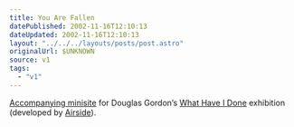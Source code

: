 ```yaml
---
title: You Are Fallen
datePublished: 2002-11-16T12:10:13
dateUpdated: 2002-11-16T12:10:13
layout: "../../../layouts/posts/post.astro"
originalUrl: $UNKNOWN
source: v1
tags:
  - "v1"
---
```


[Accompanying minisite][1] for Douglas Gordon&#8217;s [What Have I Done][2] exhibition (developed by [Airside][3]).

[1]: http://www.hayward.org.uk/whathaveidone/ "Douglas Gordon: What Have I Done"
[2]: http://www.hayward.org.uk/hayward/exhibition/forth/dougset.html "Hayward Gallery: Forthcoming Exhibitions - Douglas Gordon"
[3]: http://www.airside.co.uk/
